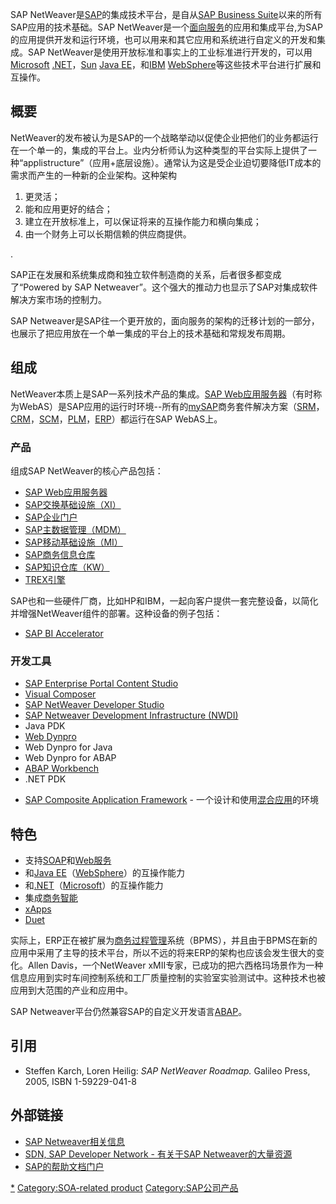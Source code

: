 SAP NetWeaver是[[SAP公司|SAP]]的集成技术平台，是自从[[SAP_Business_Suite|SAP Business Suite]]以来的所有SAP应用的技术基础。SAP NetWeaver是一个[[面向服务|面向服务]]的应用和集成平台,为SAP的应用提供开发和运行环境，也可以用来和其它应用和系统进行自定义的开发和集成。SAP NetWeaver是使用开放标准和事实上的工业标准进行开发的，可以用[[Microsoft|Microsoft]] [[Microsoft_.NET|.NET]]，[[Sun_Microsystems|Sun]] [[Java_EE|Java EE]]，和[[IBM|IBM]] [[WebSphere|WebSphere]]等这些技术平台进行扩展和互操作。 

==概要==
NetWeaver的发布被认为是SAP的一个战略举动以促使企业把他们的业务都运行在一个单一的，集成的平台上。业内分析师认为这种类型的平台实际上提供了一种“applistructure”（应用+底层设施）。通常认为这是受企业迫切要降低IT成本的需求而产生的一种新的企业架构。这种架构
# 更灵活；
# 能和应用更好的结合；
# 建立在开放标准上，可以保证将来的互操作能力和横向集成；
# 由一个财务上可以长期信赖的供应商提供。

{{Fact|time=2007-11-01T17:03:41Z|date=February 2007}}.

SAP正在发展和系统集成商和独立软件制造商的关系，后者很多都变成了“Powered by SAP Netweaver”。这个强大的推动力也显示了SAP对集成软件解决方案市场的控制力。

SAP Netweaver是SAP往一个更开放的，面向服务的架构的迁移计划的一部分，也展示了把应用放在一个单一集成的平台上的技术基础和常规发布周期。

== 组成 ==
NetWeaver本质上是SAP一系列技术产品的集成。[[SAP_Web应用服务器|SAP Web应用服务器]]（有时称为WebAS）是SAP应用的运行时环境--所有的[[mySAP|mySAP]]商务套件解决方案（[[SRM|SRM]]，[[CRM|CRM]]，[[供應鏈管理|SCM]]，[[PLM|PLM]]，[[ERP|ERP]]）都运行在SAP WebAS上。 

=== 产品 ===
组成SAP NetWeaver的核心产品包括：

*[[SAP_Web应用服务器|SAP Web应用服务器]]
*[[交换基础设施|SAP交换基础设施（XI）]]
*[[SAP企业门户|SAP企业门户]]
*[[SAP主数据管理|SAP主数据管理（MDM）]]
*[[SAP移动基础设施|SAP移动基础设施（MI）]]
*[[SAP商务信息仓库|SAP商务信息仓库]] 
*[[SAP知识仓库|SAP知识仓库（KW）]]
*[[TREX引擎|TREX引擎]]

SAP也和一些硬件厂商，比如HP和IBM，一起向客户提供一套完整设备，以简化并增强NetWeaver组件的部署。这种设备的例子包括：

*[[SAP_BI_Accelerator|SAP BI Accelerator]]

=== 开发工具 ===
*[[SAP_Enterprise_Portal_Content_Studio|SAP Enterprise Portal Content Studio]]
*[[Visual_Composer|Visual Composer]]
*[[SAP_NetWeaver_Developer_Studio|SAP NetWeaver Developer Studio]]
*[[SAP_Netweaver_Development_Infrastructure_(NWDI)|SAP Netweaver Development Infrastructure (NWDI)]] 
*Java PDK
*[[Web_Dynpro|Web Dynpro]]
*Web Dynpro for Java
*Web Dynpro for ABAP
*[[ABAP_Workbench|ABAP Workbench]]
*.NET PDK

*[[SAP_Composite_Application_Framework|SAP Composite Application Framework]] - 一个设计和使用[[混合应用|混合应用]]的环境

== 特色 ==
* 支持[[SOAP|SOAP]]和[[Web服务|Web服务]]
* 和[[Java_EE|Java EE]]（[[WebSphere|WebSphere]]）的互操作能力
* 和[[Microsoft_.NET|.NET]]（[[Microsoft|Microsoft]]）的互操作能力
* 集成[[商务智能|商务智能]]
* [[xApps|xApps]]
* [https://web.archive.org/web/20070708151335/http://www.duet.com/ Duet]

实际上，ERP正在被扩展为[[商务过程管理|商务过程管理]]系统（BPMS），并且由于BPMS在新的应用中采用了主导的技术平台，所以不远的将来ERP的架构也应该会发生很大的变化。Allen Davis，一个NetWeaver xMII专家，已成功的把六西格玛场景作为一种信息应用到实时车间控制系统和工厂质量控制的实验室实验测试中。这种技术也被应用到大范围的产业和应用中。

SAP Netweaver平台仍然兼容SAP的自定义开发语言[[ABAP|ABAP]]。

== 引用 ==
* Steffen Karch, Loren Heilig: ''SAP NetWeaver Roadmap.'' Galileo Press, 2005, ISBN 1-59229-041-8

== 外部链接 ==
* [https://web.archive.org/web/20051219161700/http://www.sap.com/solutions/netweaver/index.epx SAP Netweaver相关信息]
* [http://sdn.sap.com/ SDN, SAP Developer Network - 有关于SAP Netweaver的大量资源] {{Wayback|url=http://sdn.sap.com/ |date=20150829165628 }}
* [http://help.sap.com/ SAP的帮助文档门户]{{Wayback|url=http://help.sap.com/ |date=20070501144710 }}

[[Category:SAP_NetWeaver|*]]
[[Category:SOA-related_product|Category:SOA-related product]]
[[Category:SAP公司产品|Category:SAP公司产品]]